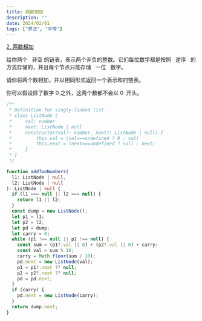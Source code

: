 ```yaml
---
title: 两数相加
description: ""
date: 2024/02/01
tags: ["算法", "中等"]
---
```


[2. 两数相加](https://leetcode.cn/problems/add-two-numbers/)

给你两个   非空 的链表，表示两个非负的整数。它们每位数字都是按照   逆序   的方式存储的，并且每个节点只能存储   一位   数字。

请你将两个数相加，并以相同形式返回一个表示和的链表。

你可以假设除了数字 0 之外，这两个数都不会以 0  开头。

```typescript
/**
 * Definition for singly-linked list.
 * class ListNode {
 *     val: number
 *     next: ListNode | null
 *     constructor(val?: number, next?: ListNode | null) {
 *         this.val = (val===undefined ? 0 : val)
 *         this.next = (next===undefined ? null : next)
 *     }
 * }
 */

function addTwoNumbers(
  l1: ListNode | null,
  l2: ListNode | null
): ListNode | null {
  if (l1 === null || l2 === null) {
    return l1 || l2;
  }
  const dump = new ListNode();
  let p1 = l1;
  let p2 = l2;
  let pd = dump;
  let carry = 0;
  while (p1 !== null || p2 !== null) {
    const sum = (p1?.val || 0) + (p2?.val || 0) + carry;
    const val = sum % 10;
    carry = Math.floor(sum / 10);
    pd.next = new ListNode(val);
    p1 = p1?.next ?? null;
    p2 = p2?.next ?? null;
    pd = pd.next;
  }
  if (carry) {
    pd.next = new ListNode(carry);
  }
  return dump.next;
}
```
